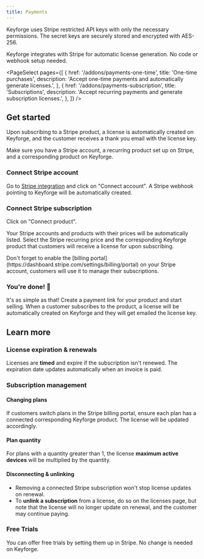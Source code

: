 ```yaml
---
title: Payments
---
```


<Callout>
  Keyforge uses Stripe restricted API keys with only the necessary permissions.
  The secret keys are securely stored and encrypted with AES-256.
</Callout>

Keyforge integrates with Stripe for automatic license generation. No code or webhook setup needed.

<PageSelect
  pages={[
    {
      href: '/addons/payments-one-time',
      title: 'One-time purchases',
      description:
        'Accept one-time payments and automatically generate licenses.',
    },
    {
      href: '/addons/payments-subscription',
      title: 'Subscriptions',
      description:
        'Accept recurring payments and generate subscription licenses.',
    },
  ]}
/>

## Get started

Upon subscribing to a Stripe product, a license is automatically created on Keyforge, and the customer receives a thank you email with the license key.

Make sure you have a Stripe account, a recurring product set up on Stripe, and a corresponding product on Keyforge.

<Steps>
<Step>

### Connect Stripe account

Go to [Stripe integration](https://keyforge.dev/dashboard/integrations/stripe) and click on "Connect account". A Stripe webhook pointing to Keyforge will be automatically created.

<ImageZoom
  src="https://static.keyforge.dev/docs-stripe-integration-connect-account.png"
  alt="Connect Stripe account"
  width={1920}
  height={1080}
  unoptimized
/>

</Step>

<Step>

### Connect Stripe subscription

Click on "Connect product".

Your Stripe accounts and products with their prices will be automatically listed. Select the Stripe recurring price and the corresponding Keyforge product that customers will receive a license for upon subscribing.

<Callout type="warn">
  Don't forget to enable the [billing
  portal](https://dashboard.stripe.com/settings/billing/portal) on your Stripe
  account, customers will use it to manage their subscriptions.
</Callout>

<ImageZoom
  src="https://static.keyforge.dev/docs-stripe-integration-connect-subscription.png"
  alt="Connect Stripe subscription"
  width={1920}
  height={1080}
  unoptimized
/>

</Step>

<Step>

### You're done! 🎉

It's as simple as that! Create a payment link for your product and start selling. When a customer subscribes to the product, a license will be automatically created on Keyforge and they will get emailed the license key.

</Step>

</Steps>

## Learn more

### License expiration & renewals

Licenses are **timed** and expire if the subscription isn't renewed. The expiration date updates automatically when an invoice is paid.

### Subscription management

#### Changing plans

If customers switch plans in the Stripe billing portal, ensure each plan has a connected corresponding Keyforge product. The license will be updated accordingly.

#### Plan quantity

For plans with a quantity greater than 1, the license **maximum active devices** will be multiplied by the quantity.

#### Disconnecting & unlinking

- Removing a connected Stripe subscription won't stop license updates on renewal.
- To **unlink a subscription** from a license, do so on the licenses page, but note that the license will no longer update on renewal, and the customer may continue paying.

### Free Trials

You can offer free trials by setting them up in Stripe. No change is needed on Keyforge.
